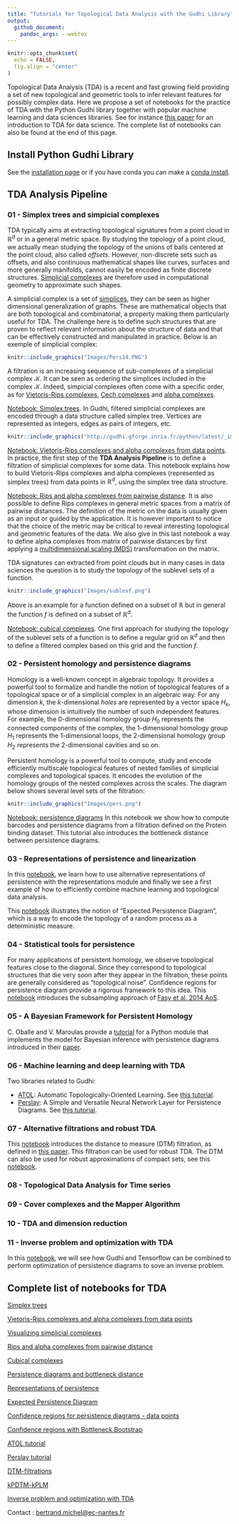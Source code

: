 ```yaml
---
title: "Tutorials for Topological Data Analysis with the Gudhi Library"
output: 
  github_document:
    pandoc_args: --webtex
---
```


```r
knitr::opts_chunk$set(
  echo = FALSE, 
  fig.align = "center"
)
```

Topological Data Analysis (TDA) is a recent and fast growing field providing a set of new topological and geometric tools to infer relevant features for possibly complex data. Here we propose a set of notebooks for the practice of TDA with the Python Gudhi library together with popular machine learning and data sciences libraries. See for instance [this paper](https://arxiv.org/abs/1710.04019) for an introduction to TDA for data science. The complete list of notebooks can also be found at the end of this page.

## Install Python Gudhi Library  

See the [installation page](http://gudhi.gforge.inria.fr/python/latest/installation.html) or if you have conda you can make a [conda install](https://anaconda.org/conda-forge/gudhi).

## TDA Analysis Pipeline

### 01 - Simplex trees and simpicial complexes

TDA typically aims at extracting topological signatures from a point cloud in $\mathbb{R}^d$ or in a general metric space. By studying the topology of a point cloud, we actually mean studying the topology of the unions of balls centered at the point cloud, also called *offsets*. However, non-discrete sets such as offsets, and also continuous mathematical shapes like curves, surfaces and more generally manifolds, cannot easily be encoded as finite discrete structures. [Simplicial complexes](https://en.wikipedia.org/wiki/Simplicial_complex) are therefore used in computational geometry to approximate such shapes. 

A simplicial complex is a set of [simplices](https://en.wikipedia.org/wiki/Simplex), they can be seen as higher dimensional generalization of graphs. These are mathematical objects that are both topological and combinatorial, a property making them particularly useful for TDA. The challenge here is to define such structures that are proven to reflect relevant information about the structure of data and that can be effectively constructed and manipulated in practice. Below is an exemple of simplicial complex:

```r
knitr::include_graphics("Images/Pers14.PNG")
```
 
A filtration is an increasing sequence of sub-complexes of a simplicial complex $\mathcal{K}$. It can be seen as ordering the simplices included in the complex $\mathcal{K}$. Indeed, simpicial complexes often come with a specific order, as for [Vietoris-Rips complexes](https://en.wikipedia.org/wiki/Vietoris%E2%80%93Rips_complex), [Cech complexes](https://en.wikipedia.org/wiki/%C4%8Cech_complex) and [alpha complexes](https://en.wikipedia.org/wiki/Alpha_shape#Alpha_complex). 

[Notebook: Simplex trees](Tuto-GUDHI-simplex-Trees.ipynb). In Gudhi, filtered simplicial complexes are encoded through a data structure called simplex tree. Vertices are represented as integers, edges as pairs of integers, etc.

```r
knitr::include_graphics("http://gudhi.gforge.inria.fr/python/latest/_images/Simplex_tree_representation.png")
```

[Notebook: Vietoris-Rips complexes and alpha complexes from data points](Tuto-GUDHI-simplicial-complexes-from-data-points.ipynb). In practice, the first step of the **TDA Analysis Pipeline** is to define a filtration of simplicial complexes for some data. This  notebook explains how to build Vietoris-Rips complexes and alpha complexes (represented as simplex trees) from data points in $\mathbb{R}^d$, using the simplex tree data structure.

[Notebook: Rips and alpha complexes from pairwise distance](Tuto-GUDHI-simplicial-complexes-from-distance-matrix.ipynb). It is also possible to define Rips complexes in general metric spaces from a matrix of pairwise distances. The definition of the metric on the data is usually given as an input or guided by the application. It is however important to notice that the choice of the metric may be critical to reveal interesting topological and geometric features of the data. We also give in this last notebook a way to define alpha complexes from matrix of pairwise distances by first applying a [multidimensional scaling (MDS)](https://en.wikipedia.org/wiki/Multidimensional_scaling) transformation on the matrix.

TDA signatures can extracted from point clouds but in many cases in data sciences the question is to study the topology of the sublevel sets of a function. 

```r
knitr::include_graphics("Images/sublevf.png")
```

Above is an example for a function defined on a subset of $\mathbb{R}$ but in general the function $f$ is defined on a subset of $\mathbb{R}^d$. 

[Notebook: cubical complexes](Tuto-GUDHI-cubical-complexes.ipynb).  One first approach for studying the topology of the sublevel sets of a function is to define a regular grid on $\mathbb{R}^d$ and then to define a filtered complex based on this grid and the function $f$.
 
### 02 - Persistent homology and persistence diagrams

Homology is a well-known concept in algebraic topology. It provides a powerful tool to formalize and handle the notion of topological features of a topological space or of a simplicial complex in an algebraic way. For any dimension $k$, the $k$-dimensional *holes* are represented by a vector space $H_k$, whose dimension is intuitively the number of such independent features. For example, the $0$-dimensional homology group $H_0$ represents the connected components of the complex, the $1$-dimensional homology group $H_1$ represents the $1$-dimensional loops, the $2$-dimensional homology group $H_2$ represents the $2$-dimensional cavities and so on.

Persistent homology is a powerful tool to compute, study and encode efficiently multiscale topological features of nested families of simplicial complexes and topological spaces. It encodes the evolution of the homology groups of the nested complexes across the scales. The diagram below shows several level sets of the filtration:

```r
knitr::include_graphics("Images/pers.png")
```

[Notebook: persistence diagrams](Tuto-GUDHI-persistence-diagrams.ipynb) In this notebook we show how to compute barcodes and persistence diagrams from a filtration defined on the Protein binding dataset. This tutorial also introduces the bottleneck distance between persistence diagrams. 

### 03 - Representations of persistence and linearization

In this [notebook](Tuto-GUDHI-representations.ipynb), we learn how to use alternative representations of persistence with the representations module and finally we see a first example of how to efficiently combine machine learning and topological data analysis.

This [notebook](Tuto-GUDHI-Expected-persistence-diagrams.ipynb) illustrates the notion of "Expected Persistence Diagram", which is a way to encode the topology of a random process as a deterministic measure.

### 04 - Statistical tools for persistence

For many applications of persistent homology, we observe topological features close to the diagonal. Since they correspond to topological structures that die very soon after they appear in the filtration, these points are generally considered as “topological noise”. Confidence regions for persistence diagram provide a rigorous framework to this idea. This [notebook](Tuto-GUDHI-ConfRegions-PersDiag-datapoints.ipynb) introduces the subsampling approach of [Fasy et al. 2014 AoS](https://projecteuclid.org/download/pdfview_1/euclid.aos/1413810729).

### 05 - A Bayesian Framework for Persistent Homology

C. Oballe and V. Maroulas provide a [tutorial](https://github.com/coballejr/misc/blob/master/Tuto-GUDHI-bayes-tda.ipynb) for a Python module that implements the model for Bayesian inference with persistence diagrams introduced in  their [paper](https://epubs.siam.org/doi/pdf/10.1137/19M1268719).

### 06 - Machine learning and deep learning with TDA

Two libraries related to Gudhi:  

- [ATOL](https://github.com/martinroyer/atol): Automatic Topologically-Oriented Learning. See [this tutorial](https://github.com/martinroyer/atol/blob/master/demo/atol-demo.ipynb).
- [Perslay](https://github.com/MathieuCarriere/perslay): A Simple and Versatile Neural Network Layer for Persistence Diagrams. See [this tutorial](https://github.com/MathieuCarriere/perslay/tree/master/tutorial).

### 07 - Alternative filtrations and robust TDA

This [notebook](Tuto-GUDHI-DTM-filtrations.ipynb) introduces the distance to measure (DTM) filtration, as defined in [this paper](https://arxiv.org/abs/1811.04757). This filtration can be used for robust TDA. The DTM can also be used for robust approximations of compact sets, see this [notebook](Tuto-GUDHI-kPDTM-kPLM.ipynb).

### 08 - Topological Data Analysis for Time series

### 09 - Cover complexes and the Mapper Algorithm

### 10 - TDA and dimension reduction

### 11 - Inverse problem and optimization with TDA 

In this [notebook](Tuto-GUDHI-optimization.ipynb), we will see how Gudhi and Tensorflow can be combined to perform optimization of persistence diagrams to sove an inverse problem.

## Complete list of notebooks for TDA

[Simplex trees](Tuto-GUDHI-simplex-Trees.ipynb)

[Vietoris-Rips complexes and alpha complexes from data points](Tuto-GUDHI-simplicial-complexes-from-data-points.ipynb)

[Visualizing simplicial complexes](Tuto-GUDHI-alpha-complex-visualization.ipynb)

[Rips and alpha complexes from pairwise distance](Tuto-GUDHI-simplicial-complexes-from-distance-matrix.ipynb)

[Cubical complexes](Tuto-GUDHI-cubical-complexes.ipynb)

[Persistence diagrams and bottleneck distance](Tuto-GUDHI-persistence-diagrams.ipynb)

[Representations of persistence](Tuto-GUDHI-representations.ipynb)

[Expected Persistence Diagram](Tuto-GUDHI-Expected-persistence-diagrams.ipynb)

[Confidence regions for persistence diagrams - data points](Tuto-GUDHI-ConfRegions-PersDiag-datapoints.ipynb)

[Confidence regions with Bottleneck Bootstrap](Tuto-GUDHI-ConfRegions-PersDiag-BottleneckBootstrap.ipynb)

[ATOL tutorial](https://github.com/martinroyer/atol/blob/master/demo/atol-demo.ipynb)

[Perslay tutorial](https://github.com/MathieuCarriere/perslay/tree/master/tutorial)

[DTM-filtrations](Tuto-GUDHI-DTM-filtrations.ipynb)

[kPDTM-kPLM](Tuto-GUDHI-kPDTM-kPLM.ipynb)

[Inverse problem and optimization with TDA](Tuto-GUDHI-optimization.ipynb)


Contact : <bertrand.michel@ec-nantes.fr>
